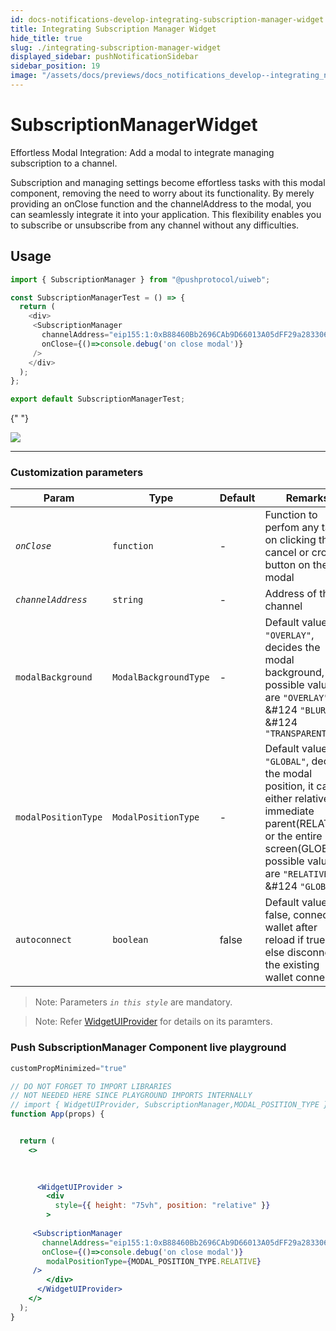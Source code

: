 ```yaml
---
id: docs-notifications-develop-integrating-subscription-manager-widget
title: Integrating Subscription Manager Widget
hide_title: true
slug: ./integrating-subscription-manager-widget
displayed_sidebar: pushNotificationSidebar
sidebar_position: 19
image: "/assets/docs/previews/docs_notifications_develop--integrating_notifications.png"
---
```


# SubscriptionManagerWidget

Effortless Modal Integration: Add a modal to integrate managing subscription to a channel.

Subscription and managing settings become effortless tasks with this modal component, removing the need to worry about its functionality. By merely providing an onClose function and the channelAddress to the modal, you can seamlessly integrate it into your application. This flexibility enables you to subscribe or unsubscribe from any channel without any difficulties.

<head>
  <title>SubscriptionManager | Push Notifications | Push Documentation</title>
</head>


## Usage

<Tabs className="codetabs" groupId="code-examples">
  <TabItem  value="react" attributes={{className: "codetab react"}} default>

```typescript
import { SubscriptionManager } from "@pushprotocol/uiweb";

const SubscriptionManagerTest = () => {
  return (
    <div>
     <SubscriptionManager 
       channelAddress="eip155:1:0xB88460Bb2696CAb9D66013A05dFF29a28330689D"
       onClose={()=>console.debug('on close modal')}
     />    
    </div>
  );
};

export default SubscriptionManagerTest;
```

{" "}

<ModalContainer>
  <img
    src={
      require("/static/assets/docs/notifications/widgets/integrate-subscription-manager-widget.png")
        .default
    }
  />
</ModalContainer>

  </TabItem>
</Tabs>

---

### Customization parameters

| Param               | Type                  | Default | Remarks                                                                                                                                                                                                       |
| ------------------- | --------------------- | ------- | ------------------------------------------------------------------------------------------------------------------------------------------------------------------------------------------------------------- |
| _`onClose`_         | `function`            | -       | Function to perfom any task on clicking the cancel or cross button on the modal                                                                                                                               |
| _`channelAddress`_         | `string`            | -       | Address of the channel                                                                                                                            |
| `modalBackground`   | `ModalBackgroundType` | -       | Default value is `"OVERLAY"`, decides the modal background, possible values are `"OVERLAY"` &#124 `"BLUR"` &#124 `"TRANSPARENT"`                                                                 |
| `modalPositionType` | `ModalPositionType`   | -       | Default value is `"GLOBAL"`, decides the modal position, it can be either relative to immediate parent(RELATIVE) or the entire screen(GLOBAL), possible values are `"RELATIVE"` &#124 `"GLOBAL"` |
| `autoconnect`                     | `boolean`             | false   | Default value is false, connects to wallet after reload if true, or else disconnects the existing wallet connection                                                                                                          |



> Note: Parameters _`in this style`_ are mandatory.

> Note: Refer [WidgetUIProvider](/docs/notifications/build/integrating-widgetuiprovider/) for details on its paramters.

### Push SubscriptionManager Component live playground

```jsx live
customPropMinimized="true"

// DO NOT FORGET TO IMPORT LIBRARIES
// NOT NEEDED HERE SINCE PLAYGROUND IMPORTS INTERNALLY
// import { WidgetUIProvider, SubscriptionManager,MODAL_POSITION_TYPE } from @pushprotocol/uiweb;
function App(props) {


  return (
    <>
     
    

      <WidgetUIProvider >
        <div
          style={{ height: "75vh", position: "relative" }}
        >
          
     <SubscriptionManager 
       channelAddress="eip155:1:0xB88460Bb2696CAb9D66013A05dFF29a28330689D"
       onClose={()=>console.debug('on close modal')}
        modalPositionType={MODAL_POSITION_TYPE.RELATIVE}
     />    
        </div>
      </WidgetUIProvider>
    </>
  );
}
```
